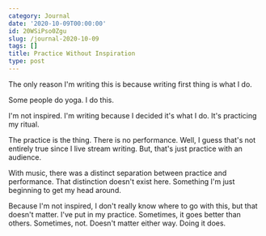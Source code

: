 ```yaml
---
category: Journal
date: '2020-10-09T00:00:00'
id: 20WSiPso0Zgu
slug: /journal-2020-10-09
tags: []
title: Practice Without Inspiration
type: post
---
```


The only reason I'm writing this is because writing first thing is what I do. 

Some people do yoga. I do this. 

I'm not inspired. I'm writing because I decided it's what I do. It's practicing my ritual.

The practice is the thing. There is no performance. Well, I guess that's not entirely true since I live stream writing. But, that's just practice with an audience. 

With music, there was a distinct separation between practice and performance. That distinction doesn't exist here. Something I'm just beginning to get my head around.

Because I'm not inspired, I don't really know where to go with this, but that doesn't matter. I've put in my practice. Sometimes, it goes better than others. Sometimes, not. Doesn't matter either way. Doing it does.